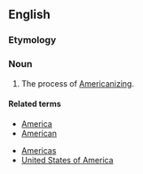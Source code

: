 ==English==
===Etymology===
{{suffix|Americanize|ation}}

===Noun===
{{en-noun}}

# The process of [[Americanizing]].

====Related terms====
{{rel-top|terms related to Americanization}}
*[[America]]
*[[American]]
{{rel-mid}}
*[[Americas]]
*[[United States of America]]
{{rel-bottom}}